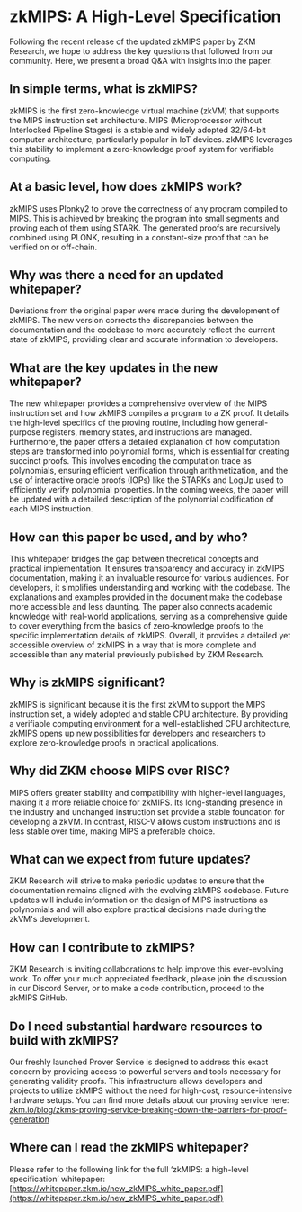 # zkMIPS: A High-Level Specification

Following the recent release of the updated zkMIPS paper by ZKM Research, we hope to address the key questions that followed from our community. Here, we present a broad Q&A with insights into the paper.

## In simple terms, what is zkMIPS?

zkMIPS is the first zero-knowledge virtual machine (zkVM) that supports the MIPS instruction set architecture. MIPS (Microprocessor without Interlocked Pipeline Stages) is a stable and widely adopted 32/64-bit computer architecture, particularly popular in IoT devices. zkMIPS leverages this stability to implement a zero-knowledge proof system for verifiable computing.

## At a basic level, how does zkMIPS work?

zkMIPS uses Plonky2 to prove the correctness of any program compiled to MIPS. This is achieved by breaking the program into small segments and proving each of them using STARK. The generated proofs are recursively combined using PLONK, resulting in a constant-size proof that can be verified on or off-chain.

## Why was there a need for an updated whitepaper?

Deviations from the original paper were made during the development of zkMIPS. The new version corrects the discrepancies between the documentation and the codebase to more accurately reflect the current state of zkMIPS, providing clear and accurate information to developers.

## What are the key updates in the new whitepaper?

The new whitepaper provides a comprehensive overview of the MIPS instruction set and how zkMIPS compiles a program to a ZK proof. It details the high-level specifics of the proving routine, including how general-purpose registers, memory states, and instructions are managed. Furthermore, the paper offers a detailed explanation of how computation steps are transformed into polynomial forms, which is essential for creating succinct proofs. This involves encoding the computation trace as polynomials, ensuring efficient verification through arithmetization, and the use of interactive oracle proofs (IOPs) like the STARKs and LogUp used to efficiently verify polynomial properties. In the coming weeks, the paper will be updated with a detailed description of the polynomial codification of each MIPS instruction.

## How can this paper be used, and by who?

This whitepaper bridges the gap between theoretical concepts and practical implementation. It ensures transparency and accuracy in zkMIPS documentation, making it an invaluable resource for various audiences. For developers, it simplifies understanding and working with the codebase. The explanations and examples provided in the document make the codebase more accessible and less daunting. The paper also connects academic knowledge with real-world applications, serving as a comprehensive guide to cover everything from the basics of zero-knowledge proofs to the specific implementation details of zkMIPS. Overall, it provides a detailed yet accessible overview of zkMIPS in a way that is more complete and accessible than any material previously published by ZKM Research.

## Why is zkMIPS significant?

zkMIPS is significant because it is the first zkVM to support the MIPS instruction set, a widely adopted and stable CPU architecture. By providing a verifiable computing environment for a well-established CPU architecture, zkMIPS opens up new possibilities for developers and researchers to explore zero-knowledge proofs in practical applications.

## Why did ZKM choose MIPS over RISC?

MIPS offers greater stability and compatibility with higher-level languages, making it a more reliable choice for zkMIPS. Its long-standing presence in the industry and unchanged instruction set provide a stable foundation for developing a zkVM. In contrast, RISC-V allows custom instructions and is less stable over time, making MIPS a preferable choice.

## What can we expect from future updates?

ZKM Research will strive to make periodic updates to ensure that the documentation remains aligned with the evolving zkMIPS codebase. Future updates will include information on the design of MIPS instructions as polynomials and will also explore practical decisions made during the zkVM's development.

## How can I contribute to zkMIPS?

ZKM Research is inviting collaborations to help improve this ever-evolving work. To offer your much appreciated feedback, please join the discussion in our Discord Server, or to make a code contribution, proceed to the zkMIPS GitHub.

## Do I need substantial hardware resources to build with zkMIPS?

Our freshly launched Prover Service is designed to address this exact concern by providing access to powerful servers and tools necessary for generating validity proofs. This infrastructure allows developers and projects to utilize zkMIPS without the need for high-cost, resource-intensive hardware setups. You can find more details about our proving service here: [zkm.io/blog/zkms-proving-service-breaking-down-the-barriers-for-proof-generation](https://zkm.io/blog/zkms-proving-service-breaking-down-the-barriers-for-proof-generation)

## Where can I read the zkMIPS whitepaper?

Please refer to the following link for the full ‘zkMIPS: a high-level specification’ whitepaper: [https://whitepaper.zkm.io/new_zkMIPS_white_paper.pdf](https://whitepaper.zkm.io/new_zkMIPS_white_paper.pdf)